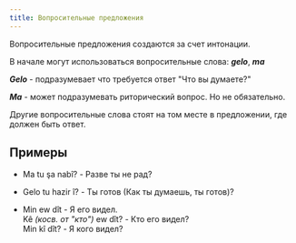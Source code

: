 ```yaml
---
title: Вопросительные предложения
---
```


Вопросительные предложения создаются за счет интонации.

В начале могут использоваться вопросительные слова: ***gelo***, ***ma***

***Gelo*** - подразумевает что требуется ответ "Что вы думаете?"

***Ma*** - может подразумевать риторический вопрос. Но не обязательно.

Другие вопросительные слова стоят на том месте в предложении, где должен быть ответ.

## Примеры

* Ma tu şa nabî? - Разве ты не рад?
* Gelo tu hazir î? - Ты готов (Как ты думаешь, ты готов)?

* Min ew dît - Я его видел.<br/>Kê _(косв. от "кто")_ ew dît? - Кто его видел?<br/>Min kî dît? - Я кого видел?